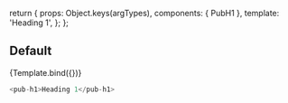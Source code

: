 
<Meta title="pub-h1" component={PubH1} />

  return {
    props: Object.keys(argTypes),
    components: { PubH1 },
    template: '<pub-h1 v-bind="$props">Heading 1</pub-h1>',
  };
};

## Default

<Canvas>
  <Story name="Default">{Template.bind({})}</Story>
</Canvas>

```javascript
<pub-h1>Heading 1</pub-h1>
```

<ArgsTable story="Default" />
